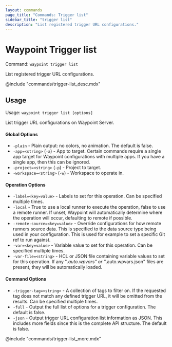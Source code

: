 ```yaml
---
layout: commands
page_title: "Commands: Trigger list"
sidebar_title: "trigger list"
description: "List registered trigger URL configurations."
---
```


# Waypoint Trigger list

Command: `waypoint trigger list`

List registered trigger URL configurations.

@include "commands/trigger-list_desc.mdx"

## Usage

Usage: `waypoint trigger list [options]`


  List trigger URL configurations on Waypoint Server.

#### Global Options

- `-plain` - Plain output: no colors, no animation. The default is false.
- `-app=<string>` (`-a`) - App to target. Certain commands require a single app target for Waypoint configurations with multiple apps. If you have a single app, then this can be ignored.
- `-project=<string>` (`-p`) - Project to target.
- `-workspace=<string>` (`-w`) - Workspace to operate in.

#### Operation Options

- `-label=<key=value>` - Labels to set for this operation. Can be specified multiple times.
- `-local` - True to use a local runner to execute the operation, false to use a remote runner. 
If unset, Waypoint will automatically determine where the operation will occur, 
defaulting to remote if possible.
- `-remote-source=<key=value>` - Override configurations for how remote runners source data. This is specified to the data source type being used in your configuration. This is used for example to set a specific Git ref to run against.
- `-var=<key=value>` - Variable value to set for this operation. Can be specified multiple times.
- `-var-file=<string>` - HCL or JSON file containing variable values to set for this operation. If any "*.auto.wpvars" or "*.auto.wpvars.json" files are present, they will be automatically loaded.

#### Command Options

- `-trigger-tag=<string>` - A collection of tags to filter on. If the requested tag does not match any defined trigger URL, it will be omitted from the results. Can be specified multiple times.
- `-full` - Output the full list of options for a trigger configuration. The default is false.
- `-json` - Output trigger URL configuration list information as JSON. This includes more fields since this is the complete API structure. The default is false.

@include "commands/trigger-list_more.mdx"

